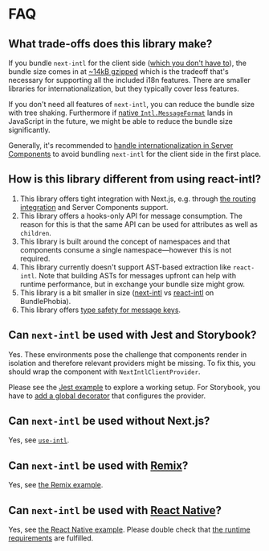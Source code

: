 # FAQ

## What trade-offs does this library make?

If you bundle `next-intl` for the client side ([which you don't have to](/docs/environments/server-client-components)), the bundle size comes in at [~14kB gzipped](https://bundlephobia.com/result?p=next-intl) which is the tradeoff that's necessary for supporting all the included i18n features. There are smaller libraries for internationalization, but they typically cover less features.

If you don't need all features of `next-intl`, you can reduce the bundle size with tree shaking. Furthermore if [native `Intl.MessageFormat`](https://github.com/tc39/proposal-intl-messageformat) lands in JavaScript in the future, we might be able to reduce the bundle size significantly.

Generally, it's recommended to [handle internationalization in Server Components](/docs/environments/server-client-components) to avoid bundling `next-intl` for the client side in the first place.

## How is this library different from using react-intl?

1. This library offers tight integration with Next.js, e.g. through [the routing integration](/docs/routing) and Server Components support.
2. This library offers a hooks-only API for message consumption. The reason for this is that the same API can be used for attributes as well as `children`.
3. This library is built around the concept of namespaces and that components consume a single namespace—however this is not required.
4. This library currently doesn't support AST-based extraction like `react-intl`. Note that building ASTs for messages upfront can help with runtime performance, but in exchange your bundle size might grow.
5. This library is a bit smaller in size ([next-intl](https://bundlephobia.com/result?p=next-intl) vs [react-intl](https://bundlephobia.com/result?p=react-intl) on BundlePhobia).
6. This library offers [type safety for message keys](/docs/workflows/typescript).

## Can `next-intl` be used with Jest and Storybook?

Yes. These environments pose the challenge that components render in isolation and therefore relevant providers might be missing. To fix this, you should wrap the component with `NextIntlClientProvider`.

Please see the [Jest example](https://github.com/amannn/next-intl/blob/main/examples/example-app-router/src/components/Navigation.spec.tsx) to explore a working setup. For Storybook, you have to [add a global decorator](https://storybook.js.org/docs/react/writing-stories/decorators#global-decorators) that configures the provider.

## Can `next-intl` be used without Next.js?

Yes, see [`use-intl`](https://github.com/amannn/next-intl/tree/main/packages/use-intl).

## Can `next-intl` be used with [Remix](https://remix.run/)?

Yes, see [the Remix example](https://github.com/amannn/next-intl/tree/main/examples/example-remix).

## Can `next-intl` be used with [React Native](https://reactnative.dev/)?

Yes, see [the React Native example](https://github.com/amannn/next-intl/tree/main/examples/example-react-native). Please double check that [the runtime requirements](/docs/environments/runtime-requirements) are fulfilled.
